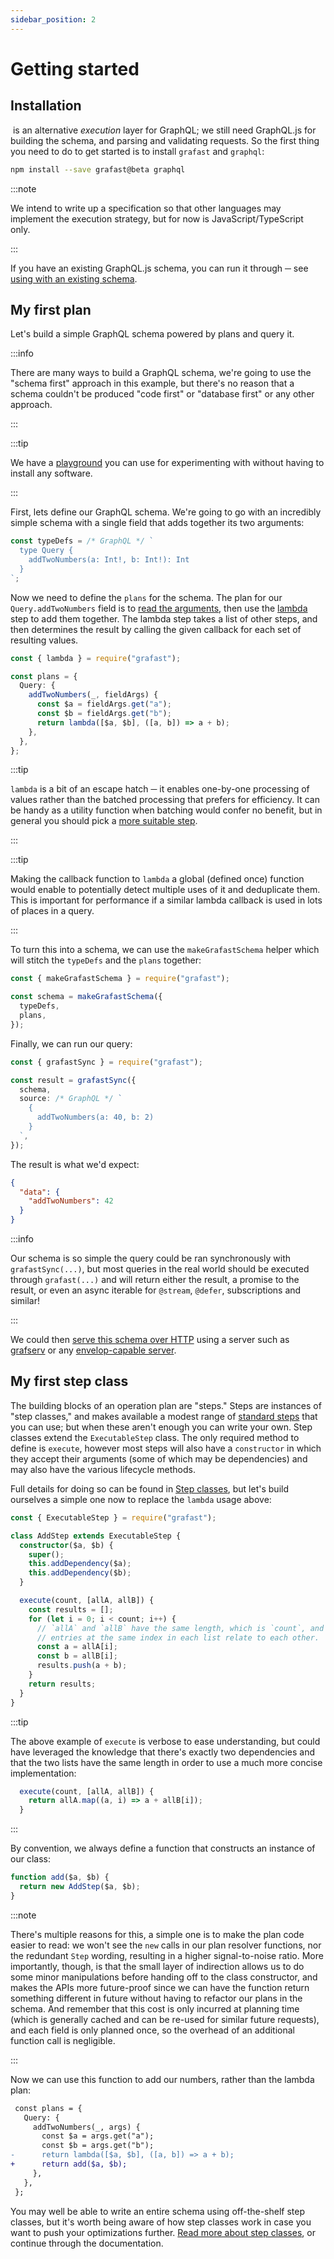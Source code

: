 ```yaml
---
sidebar_position: 2
---
```


# Getting started

## Installation

&ZeroWidthSpace;<grafast /> is an alternative _execution_ layer for GraphQL; we still need GraphQL.js
for building the schema, and parsing and validating requests. So the first thing
you need to do to get started is to install `grafast` and `graphql`:

```bash npm2yarn
npm install --save grafast@beta graphql
```

:::note

We intend to write up a specification so that other languages may implement
the <grafast /> execution strategy, but for now <grafast /> is JavaScript/TypeScript only.

:::

If you have an existing GraphQL.js schema, you can run it through <grafast /> ─ see
[using with an existing schema](./existing-schema).

## My first plan

Let's build a simple GraphQL schema powered by <grafast /> plans and query it.

:::info

There are many ways to build a GraphQL schema, we're going to use the "schema
first" approach in this example, but there's no reason that a <grafast /> schema
couldn't be produced "code first" or "database first" or any other approach.

:::

:::tip

We have a [playground](/playground/) you can use for experimenting with <grafast />
without having to install any software.

:::

First, lets define our GraphQL schema. We're going to go with an incredibly
simple schema with a single field that adds together its two arguments:

```ts
const typeDefs = /* GraphQL */ `
  type Query {
    addTwoNumbers(a: Int!, b: Int!): Int
  }
`;
```

Now we need to define the `plans` for the schema. The plan for our
`Query.addTwoNumbers` field is to [read the arguments][field args], then use the
[lambda][] step to add them together. The lambda step takes a list of other
steps, and then determines the result by calling the given callback for each set
of resulting values.

```ts
const { lambda } = require("grafast");

const plans = {
  Query: {
    addTwoNumbers(_, fieldArgs) {
      const $a = fieldArgs.get("a");
      const $b = fieldArgs.get("b");
      return lambda([$a, $b], ([a, b]) => a + b);
    },
  },
};
```

:::tip

`lambda` is a bit of an escape hatch ─ it enables one-by-one processing of
values rather than the batched processing that <grafast /> prefers for efficiency.
It can be handy as a utility function when batching would confer no benefit,
but in general you should pick a [more suitable step][step library].

:::

:::tip

Making the callback function to `lambda` a global (defined once) function
would enable <grafast/> to potentially detect multiple uses of it and
deduplicate them. This is important for performance if a similar lambda
callback is used in lots of places in a query.

:::

To turn this into a schema, we can use the `makeGrafastSchema` helper which will
stitch the `typeDefs` and the `plans` together:

```ts
const { makeGrafastSchema } = require("grafast");

const schema = makeGrafastSchema({
  typeDefs,
  plans,
});
```

Finally, we can run our query:

```ts
const { grafastSync } = require("grafast");

const result = grafastSync({
  schema,
  source: /* GraphQL */ `
    {
      addTwoNumbers(a: 40, b: 2)
    }
  `,
});
```

The result is what we'd expect:

```json
{
  "data": {
    "addTwoNumbers": 42
  }
}
```

:::info

Our schema is so simple the query could be ran synchronously with
`grafastSync(...)`, but most queries in the real world should be executed
through `grafast(...)` and will return either the result, a promise to the
result, or even an async iterable for `@stream`, `@defer`, subscriptions and
similar!

:::

We could then [serve this schema over HTTP][servers] using a server such as
[grafserv][] or any [envelop-capable server][envelop].

## My first step class

The building blocks of an operation plan are "steps." Steps are instances of
"step classes," and <grafast /> makes available a modest range of [standard steps][]
that you can use; but when these aren't enough you can write your own.
Step classes extend the `ExecutableStep` class. The only required method to
define is `execute`, however most steps will also have a `constructor` in which
they accept their arguments (some of which may be dependencies) and may also
have the various lifecycle methods.

Full details for doing so can be found in [Step classes][], but let's build
ourselves a simple one now to replace the `lambda` usage above:

```ts
const { ExecutableStep } = require("grafast");

class AddStep extends ExecutableStep {
  constructor($a, $b) {
    super();
    this.addDependency($a);
    this.addDependency($b);
  }

  execute(count, [allA, allB]) {
    const results = [];
    for (let i = 0; i < count; i++) {
      // `allA` and `allB` have the same length, which is `count`, and the
      // entries at the same index in each list relate to each other.
      const a = allA[i];
      const b = allB[i];
      results.push(a + b);
    }
    return results;
  }
}
```

:::tip

The above example of `execute` is verbose to ease understanding, but could have
leveraged the knowledge that there's exactly two dependencies and that the two
lists have the same length in order to use a much more concise implementation:

```ts
  execute(count, [allA, allB]) {
    return allA.map((a, i) => a + allB[i]);
  }
```

:::

By convention, we always define a function that constructs an instance of our
class:

```ts
function add($a, $b) {
  return new AddStep($a, $b);
}
```

:::note

There's multiple reasons for this, a simple one is to make the plan code
easier to read: we won't see the `new` calls in our plan resolver functions,
nor the redundant `Step` wording, resulting in a higher signal-to-noise ratio.
More importantly, though, is that the small layer of indirection allows us to
do some minor manipulations before handing off to the class constructor, and
makes the APIs more future-proof since we can have the function return
something different in future without having to refactor our plans in the
schema. And remember that this cost is only incurred at planning time (which is
generally cached and can be re-used for similar future requests), and each
field is only planned once, so the overhead of an additional function call is
negligible.

:::

Now we can use this function to add our numbers, rather than the lambda plan:

```diff
 const plans = {
   Query: {
     addTwoNumbers(_, args) {
       const $a = args.get("a");
       const $b = args.get("b");
-      return lambda([$a, $b], ([a, b]) => a + b);
+      return add($a, $b);
     },
   },
 };
```

You may well be able to write an entire <grafast /> schema using off-the-shelf step
classes, but it's worth being aware of how step classes work in case you want to
push your optimizations further. [Read more about step classes][step classes],
or continue through the documentation.

[lambda]: ../step-library/standard-steps/lambda
[servers]: ../servers
[grafast]: ../servers#grafast
[envelop]: ../servers#envelop
[step library]: ../step-library
[standard steps]: ../step-library/standard-steps
[step classes]: ../step-classes
[field args]: ../plan-resolvers#field-arguments-fieldargs
[grafserv]: /grafserv
